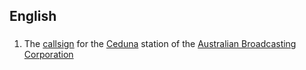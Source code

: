 == English ==

=== {{initialism}} ===

# The [[callsign]] for the [[Ceduna]] station of the [[Australian Broadcasting Corporation]]